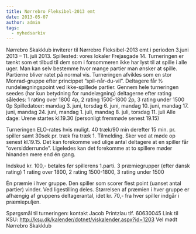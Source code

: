 ```yaml
---
title: Nørrebro Fleksibel-2013 emt
date: 2013-05-07
author: admin
tags:
  - nyhedsarkiv
---
```


Nørrebro Skakklub inviterer til Nørrebro Fleksibel-2013 emt i perioden 3.juni 2013 – 11. juli 2013. Spillested: vores lokaler Frejasgade 14. Turneringen er tænkt som et tilbud til dem som i forsommeren ikke har lyst til at spille i alle uger. Man kan selv bestemme hvor mange partier man ønsker at spille. Partierne bliver ratet på normal vis. Turneringen afvikles som en stor Monrad-gruppe efter princippet ”spil-når-du-vil”. Deltagere får ½ rundelægningspoint ved ikke-spillede partier. Gennem hele turneringen seedes (har kun betydning for rundelægning) deltagerne efter rating således: 1 rating over 1800 4p, 2 rating 1500-1800 2p, 3 rating under 1500 0p Spilledatoer: mandag 3. juni, torsdag 6. juni, mandag 10. juni, mandag 17. juni, mandag 24. juni, mandag 1. juli, mandag 8. juli, torsdag 11. juli Alle dage: Urene startes kl.19.30 (personligt fremmøde senest 19.15)

Turneringen ELO-rates hvis muligt. 40 træk/90 min derefter 15 min. pr. spiller samt 30sek pr. træk fra træk 1. Tilmelding. Sker ved at møde op senest kl.19.15. Det kan forekomme ved ulige antal deltagere at en spiller får ”oversidderrunde”. Ligeledes kan det forekomme at to spillere møder hinanden mere end én gang.

Indskud kr. 100,- betales før spillerens 1.parti. 3 præmiegrupper (efter dansk rating) 1 rating over 1800, 2 rating 1500-1800, 3 rating under 1500

Én præmie i hver gruppe. Den spiller som scorer flest point (uanset antal partier) vinder. Ved ligestilling deles. Størrelsen af præmien i hver gruppe er afhængig af gruppens deltagerantal, idet kr. 70,- fra hver spiller indgår i præmiepuljen.

Spørgsmål til turneringen: kontakt Jacob Printzlau tlf. 60630045 Link til KSU: http://ksu.dk/kalender/dotnet/viskalender.aspx?id=1203 Vel mødt Nørrebro Skakklub

